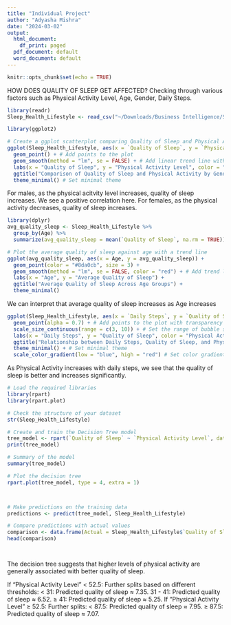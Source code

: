 ```yaml
---
title: "Individual Project"
author: "Adyasha Mishra"
date: "2024-03-02"
output:
  html_document:
    df_print: paged
  pdf_document: default
  word_document: default
---
```


```r
knitr::opts_chunk$set(echo = TRUE)
```

HOW DOES QUALITY OF SLEEP GET AFFECTED? Checking through various factors such as Physical Activity Level, Age, Gender, Daily Steps. 
```r
library(readr)
Sleep_Health_Lifestyle <- read_csv("~/Downloads/Business Intelligence/Sleep_Health_Project/Sleep Health Lifestyle.csv")

```



```r
library(ggplot2)
```


```r

# Create a ggplot scatterplot comparing Quality of Sleep and Physical Activity Level
ggplot(Sleep_Health_Lifestyle, aes(x = `Quality of Sleep`, y = `Physical Activity Level`, color = factor(Gender))) +
  geom_point() + # Add points to the plot
  geom_smooth(method = "lm", se = FALSE) + # Add linear trend line without standard error band
  labs(x = "Quality of Sleep", y = "Physical Activity Level", color = "Gender") + # Add axis and legend labels
  ggtitle("Comparison of Quality of Sleep and Physical Activity by Gender") + # Add title
  theme_minimal() # Set minimal theme

```
For males, as the physical acitvity level increases, quality of sleep increases. We see a positive correlation here. 
For females, as the physical activity decreases, quality of sleep increases. 


```r
library(dplyr)
avg_quality_sleep <- Sleep_Health_Lifestyle %>%
  group_by(Age) %>%
  summarize(avg_quality_sleep = mean(`Quality of Sleep`, na.rm = TRUE))

# Plot the average quality of sleep against age with a trend line
ggplot(avg_quality_sleep, aes(x = Age, y = avg_quality_sleep)) +
  geom_point(color = "#8da0cb", size = 3) +
  geom_smooth(method = "lm", se = FALSE, color = "red") + # Add trend line
  labs(x = "Age", y = "Average Quality of Sleep") +
  ggtitle("Average Quality of Sleep Across Age Groups") +
  theme_minimal()


```
We can interpret that average quality of sleep increases as Age increases


```r
ggplot(Sleep_Health_Lifestyle, aes(x = `Daily Steps`, y = `Quality of Sleep`, size = `Quality of Sleep`, color = `Physical Activity Level`)) +
  geom_point(alpha = 0.7) + # Add points to the plot with transparency
  scale_size_continuous(range = c(3, 10)) + # Set the range of bubble sizes
  labs(x = "Daily Steps", y = "Quality of Sleep", color = "Physical Activity Level", size = "Quality of Sleep") + # Add axis labels
  ggtitle("Relationship between Daily Steps, Quality of Sleep, and Physical Activity Level") + # Add title
  theme_minimal() + # Set minimal theme
  scale_color_gradient(low = "blue", high = "red") # Set color gradient
```
As Physical Activity increases with daily steps, we see that the quality of sleep is better and increases significantly. 



```r
# Load the required libraries
library(rpart)
library(rpart.plot)

# Check the structure of your dataset
str(Sleep_Health_Lifestyle)

# Create and train the Decision Tree model
tree_model <- rpart(`Quality of Sleep` ~ `Physical Activity Level`, data = Sleep_Health_Lifestyle)
print(tree_model)

# Summary of the model
summary(tree_model)

# Plot the decision tree
rpart.plot(tree_model, type = 4, extra = 1)



# Make predictions on the training data
predictions <- predict(tree_model, Sleep_Health_Lifestyle)

# Compare predictions with actual values
comparison <- data.frame(Actual = Sleep_Health_Lifestyle$`Quality of Sleep`, Predicted = predictions)
head(comparison)




```
The decision tree suggests that higher levels of physical activity are generally associated with better quality of sleep.

If "Physical Activity Level" < 52.5:
Further splits based on different thresholds:
< 31: Predicted quality of sleep ≈ 7.35.
31 - 41: Predicted quality of sleep ≈ 6.52.
≥ 41: Predicted quality of sleep ≈ 5.25.
If "Physical Activity Level" ≥ 52.5:
Further splits:
< 87.5: Predicted quality of sleep ≈ 7.95.
≥ 87.5: Predicted quality of sleep ≈ 7.07.

